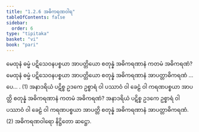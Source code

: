 ```yaml
---
title: "1.2.6 အဓိကရဏဝါရ"
tableOfContents: false
sidebar:
  order: 6
type: "tipitaka"
basket: "vi"
book: "pari"
---
```



<DynamicBreadcrumb />

<Division number="198" book="pari">

<Paragraph number="652" book="pari">
မေထုနံ ဓမ္မံ ပဋိသေဝနပစ္စယာ အာပတ္တိယော စတုန္နံ အဓိကရဏာနံ ကတမံ အဓိကရဏံ? မေထုနံ ဓမ္မံ ပဋိသေဝနပစ္စယာ အာပတ္တိယော စတုန္နံ အဓိကရဏာနံ အာပတ္တာဓိကရဏံ …ပေ… . (1)
</Paragraph>

<Paragraph number="653" book="pari">
အနာဒရိယံ ပဋိစ္စ ဥဒကေ ဥစ္စာရံ ဝါ ပဿာဝံ ဝါ ခေဠံ ဝါ ကရဏပစ္စယာ အာပတ္တိ စတုန္နံ အဓိကရဏာနံ ကတမံ အဓိကရဏံ? အနာဒရိယံ ပဋိစ္စ ဥဒကေ ဥစ္စာရံ ဝါ ပဿာဝံ ဝါ ခေဠံ ဝါ ကရဏပစ္စယာ အာပတ္တိ စတုန္နံ အဓိကရဏာနံ အာပတ္တာဓိကရဏံ. (2)

</Paragraph>
</Division>

<Paragraph number="654" type="center" book="pari">
အဓိကရဏဝါရော နိဋ္ဌိတော ဆဋ္ဌော.
</Paragraph>